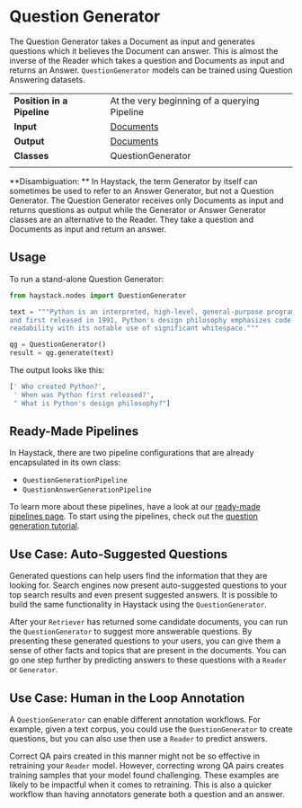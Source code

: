 # Question Generator

The Question Generator takes a Document as input and generates questions which it believes the Document can answer.
This is almost the inverse of the Reader which takes a question and Documents as input and returns an Answer.
`QuestionGenerator` models can be trained using Question Answering datasets.

|||
|-------------|-----------------------------------------------------------------------------------------------------------------------------------------------------------------------------|
|__Position in a Pipeline__| At the very beginning of a querying Pipeline |
|__Input__       | [Documents](/components/documents-answers-labels#document)                                                                                                                                                                  |
|__Output__      | [Documents](/components/documents-answers-labels#document)                                                                                                             |
|__Classes__     | QuestionGenerator                                                                                                          |
|||

<div className="max-w-xl bg-yellow-light-theme border-l-8 border-yellow-dark-theme px-6 pt-6 pb-4 my-4 rounded-md dark:bg-yellow-900">

**Disambiguation: ** In Haystack, the term Generator by itself can sometimes be used to refer to an Answer Generator,
but not a Question Generator. The Question Generator receives only Documents as input and returns questions as output
while the Generator or Answer Generator classes are an alternative to the Reader.
They take a question and Documents as input and return an answer.

</div>

## Usage

To run a stand-alone Question Generator:

``` python
from haystack.nodes import QuestionGenerator

text = """Python is an interpreted, high-level, general-purpose programming language. Created by Guido van Rossum
and first released in 1991, Python's design philosophy emphasizes code
readability with its notable use of significant whitespace."""

qg = QuestionGenerator()
result = qg.generate(text)
```

The output looks like this:

``` python
[' Who created Python?',
 ' When was Python first released?',
 " What is Python's design philosophy?"]
```

## Ready-Made Pipelines

In Haystack, there are two pipeline configurations that are already encapsulated in its own class:
- `QuestionGenerationPipeline`
- `QuestionAnswerGenerationPipeline`

To learn more about these pipelines, have a look at our [ready-made pipelines page](/components/ready-made-pipelines).
To start using the pipelines, check out the [question generation tutorial](/tutorials/question-generation).

## Use Case: Auto-Suggested Questions

Generated questions can help users find the information that they are looking for.
Search engines now present auto-suggested questions to your top search results and even present suggested answers.
It is possible to build the same functionality in Haystack using the `QuestionGenerator`.

After your `Retriever` has returned some candidate documents, you can run the `QuestionGenerator` to suggest more answerable questions.
By presenting these generated questions to your users, you can give them a sense of other facts and topics that are present in the documents.
You can go one step further by predicting answers to these questions with a `Reader` or `Generator`.

## Use Case: Human in the Loop Annotation

A `QuestionGenerator` can enable different annotation workflows.
For example, given a text corpus, you could use the `QuestionGenerator` to create questions,
but you can also use then use a `Reader` to predict answers.

Correct QA pairs created in this manner might not be so effective in retraining your `Reader` model.
However, correcting wrong QA pairs creates training samples that your model found challenging.
These examples are likely to be impactful when it comes to retraining.
This is also a quicker workflow than having annotators generate both a question and an answer.
